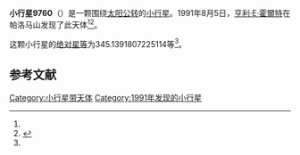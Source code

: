 {{Infobox planet
| bgcolour = #FFFFC0
| name = 9760
| symbol = 
| image = 
| caption = 
| discovery = yes
| discovery_ref = 
| discoverer = [[亨利·E·霍爾特|亨利·E·霍爾特]]
| discovery_site = [[帕洛马山|帕洛马山]] 
| discovered = 1991年8月5日
| designations = yes
| mp_name = 
| named_after = 
| alt_names = 1991 PJ13/ 1991 RT34 / 1997 GE14
| mp_category = [[主带小行星|主带小行星]]
| orbit_ref = <ref name="a">[http://ssd.jpl.nasa.gov/sbdb.cgi?sstr=9760 9760] {{Wayback|url=http://ssd.jpl.nasa.gov/sbdb.cgi?sstr=9760 |date=20210717071657 }}，小行星數據庫瀏覽器（JPL Small-Body Database Browser）－[[美国国家航空航天局|美国国家航空航天局]]喷气推进实验室</ref>
| epoch = 2456400.5 (2013年4月18日更新)
| aphelion = {{convert|2.584547665770894|AU|km|3|abbr=on|lk=out}}
| perihelion = {{convert|1.894203050339873|AU|km|3|abbr=on}}
| semimajor = {{convert|2.239375358055383|AU|km|3|abbr=on}}
| eccentricity = 0.154137763
| period = 1224.020719 [[日|日]]<br />3.35[[儒略年|儒略年]]
| avg_speed = 
| inclination = 2.655616593218445
| asc_node = 333.3121586189914
| mean_anomaly = 
| arg_peri = 345.1391807225114
| satellites = 
| physical_characteristics = yes
| dimensions = 
| mass = 
| density = 
| surface_grav = 
| escape_velocity = 
| sidereal_day = 
| axial_tilt = 
| pole_ecliptic_lat = 
| pole_ecliptic_lon = 
| albedo = 
| temperatures= 
| temp_name1 = 
| mean_temp_1 = 
| max_temp_1 = 
| temp_name2 = 
| max_temp_2 = 
| spectral_type = 
| abs_magnitude = 345.1391807225114
}}

'''小行星9760'''（{{lang-en|9760}}）是一颗围绕[[太阳|太阳]][[公转|公转]]的[[小行星|小行星]]。1991年8月5日，[[亨利·E·霍爾特|亨利·E·霍爾特]]在帕洛马山发现了此天体<ref name="a" /><ref>{{cite news|title=小行星列表|url=http://cfa-www.harvard.edu/iau/lists/NumberedMPs.txt|accessdate=2013-07-08|newspaper=哈佛大学|archive-date=2008-05-17|archive-url=https://web.archive.org/web/20080517010638/http://cfa-www.harvard.edu/iau/lists/NumberedMPs.txt|dead-url=no}}</ref>。

这颗小行星的[[绝对星等|绝对星等]]为345.1391807225114等<ref name="a" />。

==参考文献==
{{reflist}}
{{Minor Planet Number|[[小行星9759|小行星9759]]|[[小行星9761|小行星9761]]}}

{{小天体}}

[[Category:小行星带天体|Category:小行星带天体]]
[[Category:1991年发现的小行星|Category:1991年发现的小行星]]

{{asteroid-stub}}